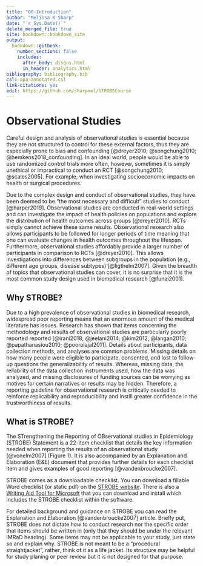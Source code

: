---
title: "00-Introduction"
author: "Melissa K Sharp"
date: "`r Sys.Date()`"
delete_merged_file: true
site: bookdown::bookdown_site
output:
  bookdown::gitbook:
    number_sections: false 
    includes: 
      after_body: disqus.html
      in_header: analytics.html
bibliography: bibliography.bib
csl: apa-annotated.csl
link-citations: yes
edit: https://github.com/sharpmel/STROBECourse
---

#  Observational Studies {-}
Careful design and analysis of observational studies is essential because they are not structured to control for these external factors, thus they are especially prone to bias and confounding [@dreyer2010; @songchung2010; @hemkens2018_confounding]. In an ideal world, people would be able to use randomized control trials more often, however, sometimes it is simply unethical or impractical to conduct an RCT [@songchung2010; @scales2005]. For example, when investigating socioeconomic impacts on health or surgical procedures.
</br>

Due to the complex design and conduct of observational studies, they have been deemed to be “the most necessary and difficult” studies to conduct [@harper2019]. Observational studies are conducted in real-world settings and can investigate the impact of health policies on populations and explore the distribution of health outcomes across groups [@dreyer2010]. RCTs simply cannot achieve these same results. Observational research also allows participants to be followed for longer periods of time meaning that one can evaluate changes in health outcomes throughout the lifespan. Furthermore, observational studies affordably provide a larger number of participants in comparison to RCTs [@dreyer2010]. This allows investigations into differences between subgroups in the population (e.g., different age groups, disease subtypes) [@ligthelm2007]. Given the breadth of topics that observational studies can cover, it is no surprise that it is the most common study design used in biomedical research [@funai2001]. 
</br>

## Why STROBE? {-}
Due to a high prevalence of observational studies in biomedical research, widespread poor reporting means that an enormous amount of the medical literature has issues. Research has shown that items concerning the methodology and results of observational studies are particularly poorly reported reported [@irani2018; @jeelani2014; @kim2012; @langan2010; @papathanasiou2010; @poorolajal2011]. Details about participants, data collection methods, and analyses are common problems. Missing details on how many people were eligible to participate, consented, and lost to follow-up questions the generalizability of results. Whereas, missing data, the reliability of the data collection instruments used, how the data was analyzed, and missing disclosures of funding sources can be worrying as motives for certain narratives or results may be hidden. Therefore, a reporting guideline for observational research is critically needed to reinforce replicability and reproducibility and instill greater confidence in the trustworthiness of results. 
</br>

## What is STROBE? {-}
The STrengthening the Reporting of OBservational studies in Epidemiology (STROBE) Statement is a 22-item checklist that details the key information needed when reporting the results of an observational study [@vonelm2007] (Figure 1). It is also accompanied by an Explanation and Elaboration (E&E) document that provides further details for each checklist item and gives examples of good reporting [@vandenbroucke2007]. 
</br>

STROBE comes as a downloadable checklist. You can download a fillable Word checklist (or static pdf) on the [STROBE website](https://www.strobe-statement.org/index.php?id=available-checklists). There is also a [Writing Aid Tool for Microsoft](https://github.com/carllachat/WritingAidTool) that you can download and install which includes the STROBE checklist within the software. 
</br>

For detailed background and guidance on STROBE you can read the Explanation and Elaboration [@vandenbroucke2007] article. Briefly put, STROBE does not dictate *how* to conduct research nor the specific order that items should be written in (only that they should be under the relevant IMRaD heading). Some items may not be applicable to your study, just state so and explain why. STROBE is not meant to be a "procedural straightjacket", rather, think of it as a life jacket. Its structure may be helpful for study planing or peer review but it is not designed for that purpose. </br>